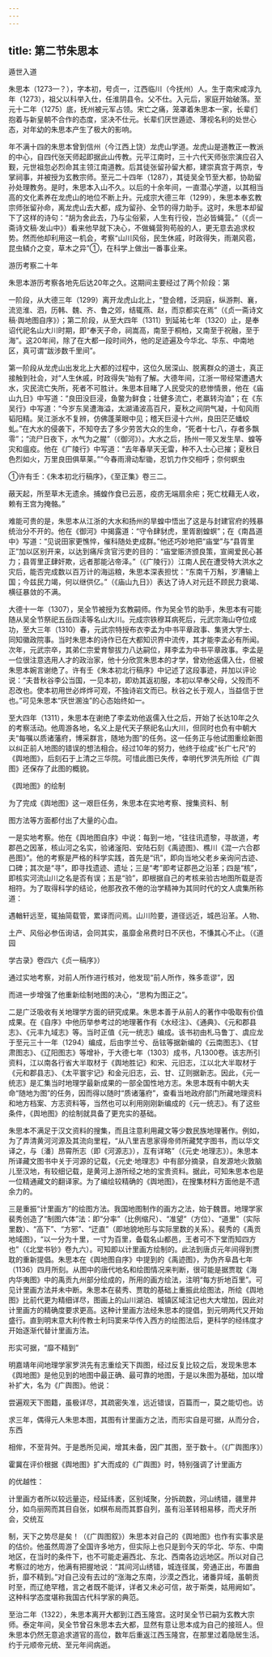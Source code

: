 ```yaml
---
---
---
```

title: 第二节朱思本
---



遁世入道

朱思本（1273—？），字本初，号贞一，江西临川（今抚州）人。生于南宋咸淳九年（1273），祖父以科举入仕，任淮阴县令。父不仕。入元后，家庭开始破落。至元十二年（1275）底，抚州被元军占领。宋亡之痛，笼罩着朱思本一家，长辈们抱着与新皇朝不合作的态度，坚决不仕元。长辈们厌世遁迹、薄视名利的处世心态，对年幼的朱思本产生了极大的影响。

年不满十四的朱思本曾到信州（今江西上饶）龙虎山学道。龙虎山是道教正一教派的中心，自四代张天师起即据此山传教。元平江南时，三十六代天师张宗演应召入觐，元世祖忽必烈命其主领江南道教。后其徒张留孙留大都，建崇真宫于两京，专掌祠事，并被授为玄教宗师。至元二十四年（1287），其徒吴全节至大都，协助留孙处理教务。是时，朱思本入山不久。以后的十余年间，一直潜心学道，以其相当高的文化素养在龙虎山的地位不断上升。元成宗大德三年（1299），朱思本奉玄教宗师张留孙命，离龙虎山去大都，成为留孙、全节的得力助手。这时，朱思本却留下了这样的诗句：“胡为舍此去，乃与尘俗萦，人生有行役，岂必皆蝇营。”（《贞一斋诗文稿·发山中》）看来他早就下决心，不做蝇营狗苟般的人，更无意去追求权势。然而他却利用这一机会，考察“山川风俗，民生休戚，时政得失，雨潮风雹，昆虫鳞介之变，草木之异”①，在科学上做出一番事业来。

游历考察二十年

朱思本游历考察各地先后达20年之久。这期间主要经过了两个阶段：第

一阶段，从大德三年（1299）离开龙虎山北上，“登会稽，泛洞庭，纵游荆、襄，流览淮、泗，历韩、魏、齐、鲁之郊，结辄燕、赵，而京都实在焉”（《贞一斋诗文稿·舆地图自序》）；第二阶段，从至大四年（1311）到延祐七年（1320）止，是奉诏代祀名山大川时期，即“奉天子命，祠嵩高，南至于桐柏，又南至于祝融，至于海”。这20年间，除了在大都一段时间外，他的足迹遍及今华北、华东、中南地区，真可谓“跋涉数千里间”。

第一阶段从龙虎山出发北上大都的过程中，这位久居深山、脱离群众的道士，真正接触到社会，对“人生休戚，时政得失”始有了解。大德年间，江浙一带经常遭遇大水，灾民流亡失所，死者不可胜计。朱思本目睹了人民受灾的悲惨情景，他在《庙山九日》中写道：“良田没巨浸，鱼鳖为鲜食；壮健多流亡，老羸转沟洫”；在《东吴行》中写道：“今岁东吴遭海溢，太湖涌波高百尺，夏秋之间阴气凝，十旬风雨韬阳精。吴江浙水不复辨，仿佛蓬莱眼中见；稽天巨浸十六州，良田茫茫蟠蛟虬。”在大水的侵袭下，不知夺去了多少劳苦大众的生命，“死者十七八，存者多飘零”；“流尸日夜下，水气为之腥”（《御河》）。大水之后，扬州一带又发生旱、蝗等灾和瘟疫。他在《广陵行》中写道：“去年春旱天无雷，种不入士心已摧；夏秋日色烈如火，万里良田俱草莱。”“今春雨滑动犁锄，忍饥力作交相呼；奈何螟虫

①许有壬：《朱本初北行稿序》，《至正集》卷三二。

蔽天起，所至草木无遗余。捕蝗作食已云恶，疫疠无端扇余疟；死亡枕藉无人收，赖有王宫为掩骼。”

难能可贵的是，朱思本从江浙的大水和扬州的旱蝗中悟出了这是与封建官府的残暴统治分不开的。他在《御河》中揭露道：“守令肆豺虎，里胥剧蝗螟”；在《南昌道中》写道：“见说田家更憔悴，催科随处吏成群。”他还巧妙地把“庙堂”与“县胥里正”加以区别开来，以达到痛斥贪官污吏的目的：“庙堂赈济颁良策，宣阃爱民心甚力；县胥里正肆奸欺，远者那能沾帝泽。”（《广陵行》）江南人民在遭受特大洪水之灾后，能否完成数以百万计的海运粮，朱思本深表担忧：“东南千万斛，岁漕输上国；今兹民力竭，何以继供亿。”（《庙山九日》）表达了诗人对元廷不顾民力衰竭、横征暴敛的不满。

大德十一年（1307），吴全节被授为玄教嗣师。作为吴全节的助手，朱思本有可能随从吴全节祭祀五岳四渎等名山大川。元成宗铁穆耳病死后，元武宗海山夺位成功，至大三年（1310）春，元武宗特授布衣李孟为中书平章政事、集贤大学士、同知徽政院事。当时朱思本的诗作已在大都知识界中流传，其才能李孟必有所闻。次年，元武宗卒，其弟仁宗爱育黎拔力八达嗣位，拜李孟为中书平章政事。李孟是一位很注意选用人才的政治家，他十分欣赏朱思本的才学，曾劝他返儒入仕，但被朱思本婉言谢绝了。许有壬《朱本初北行稿序》中记述了这段事迹，并加以评论说：“夫昔秋谷李公当国，一见本初，即劝其返初服，本初以早奉父母，父殁而不忍改也。使本初用世必烨烨可观，不独诗岩文而已。秋谷之长于观人，当益信于世也。”可见朱思本“厌世溷浊”的心态始终如一。

至大四年（1311），朱思本在谢绝了李孟劝他返儒入仕之后，开始了长达10年之久的考察活动。他周游各地，名义上是代天子祭祀名山大川，但同时也负有中朝大夫“每嘱以质诸藩府，博采群言，随地为图”的任务。这一任务正与他试图重绘新图以纠正前人地图的错误的想法相合。经过10年的努力，他终于绘成“长广七尺”的《舆地图》，后刻石于上清之三华院。可惜此图已失传，幸明代罗洪先所绘《广舆图》还保存了此图的概貌。

《舆地图》的绘制

为了完成《舆地图》这一艰巨任务，朱思本在实地考察、搜集资料、制

图方法等方面都付出了大量的心血。

一是实地考察。他在《舆地图自序》中说：每到一地，“往往讯遗黎，寻故道，考郡邑之因革，核山河之名实，验诸滏阳、安陆石刻《禹迹图》、樵川《混一六合郡邑图》”。他的考察是严格的科学实践，首先是“讯”，即向当地父老乡亲询问古迹、口碑；其次是“寻”，即寻找遗迹、遗址；三是“考”即考证郡邑之沿革；四是“核”，即核实河流山川之名是否有误；五是“验”，即根据自己的考核来验古地图所载是否相符。为了取得科学的结论，他那孜孜不倦的治学精神为其同时代的文人虞集所称道：

遇輶轩远至，辄抽简载管，累译而问焉。山川险要，道径远近，城邑沿革。人物、

土产、风俗必参伍询诘，会同其实，虽靡金帛费时日不厌也，不慊其心不止。（《道园

学古录》卷四六《贞一稿序》）

通过实地考察，对前人所作进行核对，他发现“前人所作，殊多乖谬”，因

而进一步增强了他重新绘制地图的决心，“思构为图正之”。

二是广泛吸收有关地理学方面的研究成果。朱思本善于从前人的著作中吸取有价值成果。在《自序》中他历举参考过的地理著作有《水经注》、《通典》、《元和郡县志》、《元丰九域志》等。当时正值《元一统志》编成。该书初由札马鲁丁、虞应龙于至元三十一年（1294）编成，后由孛兰兮、岳铉等据新编的《云南图志》、《甘肃图志》、《辽阳图志》等增补，于大德七年（1303）成书，凡1300卷。该志所引资料，江以南各行省大半取材于《舆地胜记》和宋、元旧志，江以北大半取材于《元和郡县志》、《太平寰宇记》和金元旧志，云、甘、辽则据新志。因此，《元一统志》是汇集当时地理学最新成果的一部全国性地方志。朱思本既有中朝大夫命“随地为图”的任务，因而得以随时“质诸藩府”，查看当地政府部门所藏地理资料和地方档案、方志资料等，当然也可以利用刚刚新编成的《元一统志》。有了这些条件，《舆地图》的绘制就具备了更充实的基础。

朱思本不满足于汉文资料的搜集，而且注意利用藏文等少数民族地理著作。例如，为了弄清黄河河源及其流向里程，“从八里吉思家得帝师所藏梵字图书，而以华文译之，与〔潘〕昂霄所志（即《河源志》），互有详略”（《元史·地理志》）。朱思本所译藏文图书中关于河源的记载，《元史·地理志》中有部分摘录，自发源地火敦脑儿至汉地，有较细记载，是黄河上游所经之地的宝贵资料。据此，可知朱思本也是一位精通藏文的翻译家。为了编绘较精确的《舆地图》，在搜集材料方面他是不遗余力的。

三是重振“计里画方”的绘图方法。我国地图制作的画方之法，始于魏晋。地理学家裴秀创造了“制图六体”法：即“分率”（比例缩尺）、“准望”（方位）、“道里”（实际里数）、“高下”、“方邪”、“迂直”（即地貌地形与实际里数的关系）。裴秀的《禹贡地域图》，“以一分为十里，一寸为百里，备载名山都邑，王者可不下堂而知四方也”（《北堂书钞》卷九六）。可知即以计里画方绘制的。此法到唐贞元年间得到贾耽的重新提倡。朱思本在《舆地图自序》中提到的《禹迹图》，为伪齐阜昌七年（1136）四月所刻。从图中的唐代地名和绘图情况来判断，很可能是据贾耽《海内华夷图》中的禹贡九州部分绘成的，所用的画方绘法，注明“每方折地百里”。可见计里画方法并未中断。朱思本在裴秀、贾耽的基础上重振此绘图法，所绘《舆地图》比前代更为精细详尽，图画上的山川湖泊、城镇区域注记也大大增加，因此对计里画方的精确度要求更高。这种计里画方法经朱思本的提倡，到元明两代又开始盛行。直到明末意大利传教士利玛窦来华传入西方的绘图法后，更科学的经纬度才开始逐渐代替计里画方法。

形实可据，“靡不精到”

明嘉靖年间地理学家罗洪先有志重绘天下舆图，经过反复比较之后，发现朱思本《舆地图》是他见到的地图中最正确、最可靠的地图，于是以朱图为基础，加以增补扩大，名为《广舆图》。他说：

尝遍观天下图籍，虽极详尽，其疏密失准，远近错误，百篇而一，莫之能切也。访

求三年，偶得元人朱思本图，其图有计里画方之法，而形实自是可据，从而分合，东西

相侔，不至背舛。于是悉所见闻，增其未备，因广其图，至于数十。（《广舆图序》）

霍冀在评价根据《舆地图》扩大而成的《广舆图》时，特别强调了计里画方

的优越性：

计里画方者所以较远量迩，经延纬袤，区别域聚，分拆疏数，河山绣错，疆里井分，如鸟丽网而其目自张，如棋布局而其罫自列，虽有沿革转相易移，而犬牙所会，交统互

制，天下之势尽是矣！（《广舆图叙》）朱思本对自己的《舆地图》也作有实事求是的估价。他虽然周游了全国许多地方，但实际上也只是到今天的华北、华东、中南地区，在当时的条件下，也不可能走遍西北、东北、西南各边远地区。所以对自己考察过的地方，他满有把握地说：“其间河山绣错，城连径属，旁通正出，布置曲折，靡不精到。”对自己没有去过的“涨海之东南，沙漠之西北，诸番异域，虽朝贡时至，而辽绝罕稽，言之者既不能详，详者又未必可信，故于斯类，姑用阙如”。这种科学态度堪称我国古代科学家的典范。

至治二年（1322），朱思本离开大都到江西玉隆宫。这时吴全节已嗣为玄教大宗师。泰定年间，吴全节曾召朱思本去大都，显然有意让思本成为自己的接班人。但朱思本仍然无意追求道官的高位，数年后重返江西玉隆宫，在那里过着隐居生活。约于元顺帝元统、至元年间病逝。